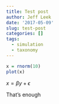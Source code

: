 ```yaml
---
title: Test post
author: Jeff Leek
date: '2017-05-09'
slug: test-post
categories: []
tags:
  - simulation
  - taxonomy
---
```


```r
x = rnorm(10)
plot(x)
```

$x = \beta y + \epsilon$ 

That's enough

